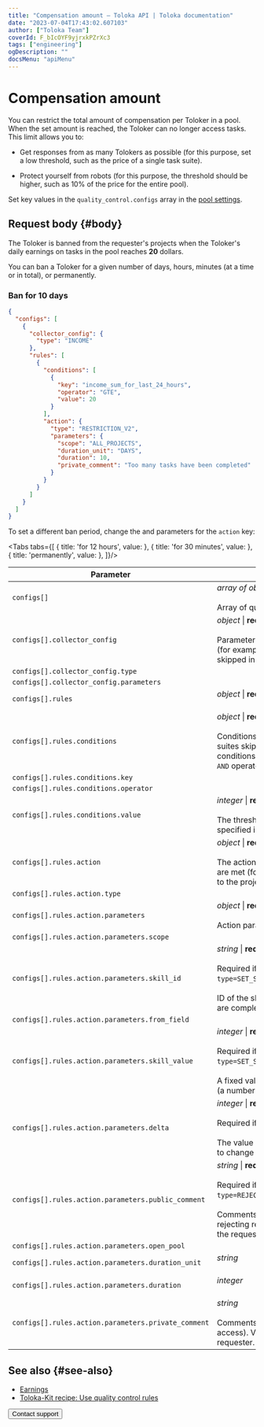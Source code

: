 ```yaml
---
title: "Compensation amount — Toloka API | Toloka documentation"
date: "2023-07-04T17:43:02.607103"
author: ["Toloka Team"]
coverId: F_bIcOYF9yjrxkPZrXc3
tags: ["engineering"]
ogDescription: ""
docsMenu: "apiMenu"
---
```



# Compensation amount

You can restrict the total amount of compensation per Toloker in a pool. When the set amount is reached, the Toloker can no longer access tasks. This limit allows you to:

- Get responses from as many Tolokers as possible (for this purpose, set a low threshold, such as the price of a single task suite).

- Protect yourself from robots (for this purpose, the threshold should be higher, such as 10% of the price for the entire pool).

Set key values in the `quality_control.configs` array in the [pool settings](https://toloka.ai/docs/api/api-reference/#tag--pool).

## Request body {#body}

The Toloker is banned from the requester's projects when the Toloker's daily earnings on tasks in the pool reaches **20** dollars.

You can ban a Toloker for a given number of days, hours, minutes (at a time or in total), or permanently.

### Ban for 10 days

```json
{
  "configs": [
    {
      "collector_config": {
        "type": "INCOME"
      },
      "rules": [
        {
          "conditions": [
            {
              "key": "income_sum_for_last_24_hours",
              "operator": "GTE",
              "value": 20
            }
          ],
          "action": {
            "type": "RESTRICTION_V2",
            "parameters": {
              "scope": "ALL_PROJECTS",
              "duration_unit": "DAYS",
              "duration": 10,
              "private_comment": "Too many tasks have been completed"
            }
          }
        }
      ]
    }
  ]
}
```

To set a different ban period, change the <Term term="duration-unit"><DurationUnit/></Term> and <Term term="duration"><Duration/></Term> parameters for the `action` key:

<Tabs tabs={[
  { title: 'for 12 hours', value: <EarnLimitList1/> },
  { title: 'for 30 minutes', value: <EarnLimitList2/> },
  { title: 'permanently', value: <EarnLimitList3/> },
]}/>

Parameter | Overview
----- | -----
`configs[]` | _array of objects_ \| **required**<br/><br/>Array of quality control settings.
`configs[].collector_config` | _object_ \| **required**<br/><br/>Parameters for collecting statistics (for example, the number of tasks skipped in the pool).
`configs[].collector_config.type` | <EarnLimitTable1/>
`configs[].collector_config.parameters` | <EarnLimitTable2/>
`configs[].rules` | _object_ \| **required**<br/><br/><ConfigsRules/>
`configs[].rules.conditions` | _object_ \| **required**<br/><br/>Conditions (for example, 10 task suites skipped in a row). Multiple conditions are combined with the `AND` operator.
`configs[].rules.conditions.key` | <EarnLimitTable3/>
`configs[].rules.conditions.operator` | <EarnLimitTable4/>
`configs[].rules.conditions.value` | _integer_ \| **required**<br/><br/>The threshold value of the variable specified in `key`.
`configs[].rules.action` | _object_ \| **required**<br/><br/>The action to perform if conditions are met (for example, block access to the project).
`configs[].rules.action.type` | <EarnLimitTable5/>
`configs[].rules.action.parameters` | _object_ \| **required**<br/><br/>Action parameters.
`configs[].rules.action.parameters.scope` | <EarnLimitTable6/>
`configs[].rules.action.parameters.skill_id` | _string_ \| **required if**<br/><br/>Required if `type=SET_SKILL_FROM_OUTPUT_FIELD`.<br/><br/>ID of the skill to update as tasks are completed.
`configs[].rules.action.parameters.from_field` | <EarnLimitTable7/>
`configs[].rules.action.parameters.skill_value` | _integer_ \| **required if**<br/><br/>Required if `type=SET_SKILL_FROM_OUTPUT_FIELD`.<br/><br/>A fixed value to assign to the skill (a number from 0 to 100).
`configs[].rules.action.parameters.delta` | _integer_ \| **required if**<br/><br/>Required if `type=CHANGE_OVERLAP`.<br/><br/>The value determines the amount to change the overlap by.
`configs[].rules.action.parameters.public_comment` | _string_ \| **required if**<br/><br/>Required if `type=REJECT_ALL_ASSIGNMENTS`.<br/><br/>Comments (the reason for rejecting responses). Available to the requester and the Toloker.
`configs[].rules.action.parameters.open_pool` | <EarnLimitTable8/>
`configs[].rules.action.parameters.duration_unit` | _string_<br/><br/><DurationUnit/>
`configs[].rules.action.parameters.duration` | _integer_<br/><br/><Duration/>
`configs[].rules.action.parameters.private_comment` | _string_<br/><br/>Comments (the reason for blocking access). Visible only to the requester.

## See also {#see-also}

- [Earnings](/docs/guide/income)
- [Toloka-Kit recipe: Use quality control rules](/docs/toloka-kit/recipes/use-quality-control-rules/)

<Button themeColor="light" view="default" size="l" type="link" url="/docs/guide/troubleshooting/support?form-source=api-earn-limit">Contact support</Button>